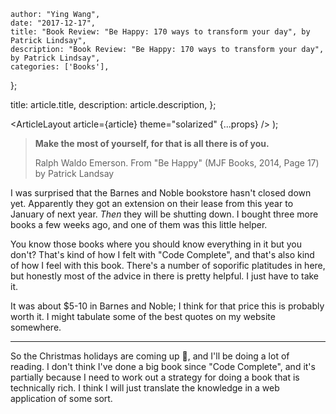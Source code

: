 
    author: "Ying Wang",
    date: "2017-12-17",
    title: "Book Review: "Be Happy: 170 ways to transform your day", by Patrick Lindsay",
    description: "Book Review: "Be Happy: 170 ways to transform your day", by Patrick Lindsay",
    categories: ['Books'],
};

  title: article.title,
  description: article.description,
};

  <ArticleLayout article={article} theme="solarized" {...props} />
);

> **Make the most of yourself, for that is all there is of you.**
>
> Ralph Waldo Emerson. From "Be Happy" (MJF Books, 2014, Page 17) by Patrick Landsay

I was surprised that the Barnes and Noble bookstore hasn't closed down yet. Apparently they got an extension on their lease from this year to January of next year. _Then_ they will be shutting down. I bought three more books a few weeks ago, and one of them was this little helper.

You know those books where you should know everything in it but you don't? That's kind of how I felt with "Code Complete", and that's also kind of how I feel with this book. There's a number of soporific platitudes in here, but honestly most of the advice in there is pretty helpful. I just have to take it.

It was about $5-10 in Barnes and Noble; I think for that price this is probably worth it. I might tabulate some of the best quotes on my website somewhere.

---

So the Christmas holidays are coming up :christmas_tree:, and I'll be doing a lot of reading. I don't think I've done a big book since "Code Complete", and it's partially because I need to work out a strategy for doing a book that is technically rich. I think I will just translate the knowledge in a web application of some sort.
